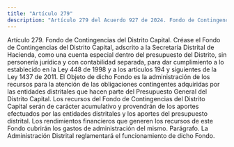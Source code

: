 ```yaml
---
title: "Artículo 279"
description: "Artículo 279 del Acuerdo 927 de 2024. Fondo de Contingencias del Distrito Capital."
---
```


Artículo 279. Fondo de Contingencias del Distrito Capital. Créase el Fondo de Contingencias del Distrito Capital, adscrito a la Secretaría Distrital de Hacienda, como una cuenta especial dentro del presupuesto del Distrito, sin personería jurídica y con contabilidad separada, para dar cumplimiento a lo establecido en la Ley 448 de 1998 y a los artículos 194 y siguientes de la Ley 1437 de 2011. El Objeto de dicho Fondo es la administración de los recursos para la atención de las obligaciones contingentes adquiridas por las entidades distritales que hacen parte del Presupuesto General del Distrito Capital. Los recursos del Fondo de Contingencias del Distrito Capital serán de carácter acumulativo y provendrán de los aportes efectuados por las entidades distritales y los aportes del presupuesto distrital. Los rendimientos financieros que generen los recursos de este Fondo cubrirán los gastos de administración del mismo.
Parágrafo. La Administración Distrital reglamentará el funcionamiento de dicho Fondo.